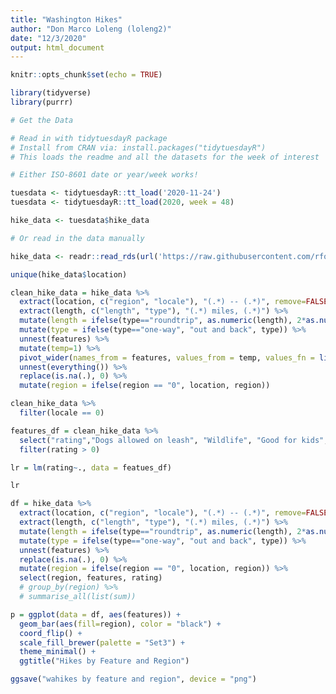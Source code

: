 ```yaml
---
title: "Washington Hikes"
author: "Don Marco Loleng (loleng2)"
date: "12/3/2020"
output: html_document
---
```


```r
knitr::opts_chunk$set(echo = TRUE)
```

```r
library(tidyverse)
library(purrr)
```

```r
# Get the Data

# Read in with tidytuesdayR package 
# Install from CRAN via: install.packages("tidytuesdayR")
# This loads the readme and all the datasets for the week of interest

# Either ISO-8601 date or year/week works!

tuesdata <- tidytuesdayR::tt_load('2020-11-24')
tuesdata <- tidytuesdayR::tt_load(2020, week = 48)

hike_data <- tuesdata$hike_data

# Or read in the data manually

hike_data <- readr::read_rds(url('https://raw.githubusercontent.com/rfordatascience/tidytuesday/master/data/2020/2020-11-24/hike_data.rds'))
```

```r
unique(hike_data$location)
```


```r
clean_hike_data = hike_data %>%
  extract(location, c("region", "locale"), "(.*) -- (.*)", remove=FALSE) %>%
  extract(length, c("length", "type"), "(.*) miles, (.*)") %>%
  mutate(length = ifelse(type=="roundtrip", as.numeric(length), 2*as.numeric(length))) %>%
  mutate(type = ifelse(type=="one-way", "out and back", type)) %>%
  unnest(features) %>%
  mutate(temp=1) %>%
  pivot_wider(names_from = features, values_from = temp, values_fn = list(temp = list)) %>%
  unnest(everything()) %>%
  replace(is.na(.), 0) %>%
  mutate(region = ifelse(region == "0", location, region))
```

```r
clean_hike_data %>%
  filter(locale == 0)
```

```r
features_df = clean_hike_data %>%
  select("rating","Dogs allowed on leash", "Wildlife", "Good for kids", "Lakes", "Fall foliage", "Ridges/passes", "Established campsites", "Mountain views", "Old growth","Waterfalls","Wildflowers/Meadows","Rivers","Dogs not allowed","Coast","Summits") %>%
  filter(rating > 0)
```

```r
lr = lm(rating~., data = featues_df)
```

```r
lr
```


```r
df = hike_data %>%
  extract(location, c("region", "locale"), "(.*) -- (.*)", remove=FALSE) %>%
  extract(length, c("length", "type"), "(.*) miles, (.*)") %>%
  mutate(length = ifelse(type=="roundtrip", as.numeric(length), 2*as.numeric(length))) %>%
  mutate(type = ifelse(type=="one-way", "out and back", type)) %>%
  unnest(features) %>%
  replace(is.na(.), 0) %>%
  mutate(region = ifelse(region == "0", location, region)) %>%
  select(region, features, rating)
  # group_by(region) %>%
  # summarise_all(list(sum))
```

```r
p = ggplot(data = df, aes(features)) +
  geom_bar(aes(fill=region), color = "black") +
  coord_flip() +
  scale_fill_brewer(palette = "Set3") +
  theme_minimal() + 
  ggtitle("Hikes by Feature and Region")

ggsave("wahikes by feature and region", device = "png")
```


